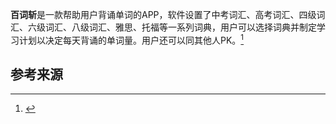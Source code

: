 {{expand|time=2016-08-04T08:56:59+00:00}}
{{Infobox software|title=百词斩|status=活跃|platform=[[iOS|iOS]]、[[Android|Android]]|website=http://www.baicizhan.com/}}

'''百词斩'''是一款帮助用户背诵单词的APP，软件设置了中考词汇、高考词汇、四级词汇、六级词汇、八级词汇、雅思、托福等一系列词典，用户可以选择词典并制定学习计划以决定每天背诵的单词量。用户还可以同其他人PK。<ref>{{Cite web|url=http://tech.ifeng.com/startup/detail_2014_03/03/34351807_0.shtml|title=百词斩：图像声音各种形式助你背单词|accessdate=2016年8月4日|author=|date=2014年3月3日|publisher=凤凰网|archive-date=2015年4月15日|archive-url=https://web.archive.org/web/20150415061602/http://tech.ifeng.com/startup/detail_2014_03/03/34351807_0.shtml|dead-url=no}}</ref>

== 参考来源 ==
{{reflist}}